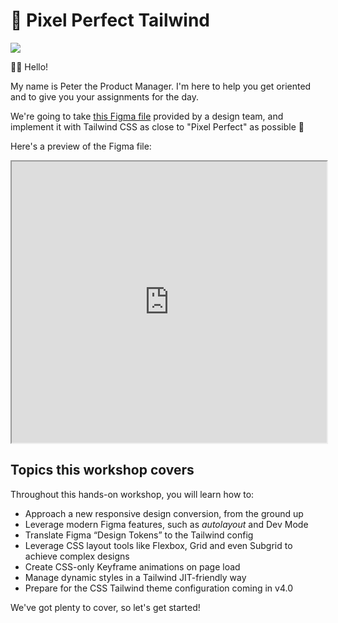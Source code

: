 # 📐 Pixel Perfect Tailwind

<EpicVideo url="https://www.epicweb.dev/workshops/pixel-perfect-figma-to-tailwind/introduction-figma/pixel-perfect-tailwind-workshop-introduction" />

![](/figma-to-code-design.png)

👨‍💼 Hello!

My name is Peter the Product Manager. I'm here to help you get oriented and to give you your assignments for the day.

We're going to take [this Figma file](https://www.figma.com/file/P7JAJ2NX6SOw72iTa8eyjl/Pixel-Perfect-Tailwind?type=design&node-id=0%3A1&mode=design&t=WVR4uy4alsTwrVTc-1) provided by a design team, and implement it with Tailwind CSS as close to "Pixel Perfect" as possible 💪

Here's a preview of the Figma file:

<iframe
	width="100%"
	height="450"
	src="https://www.figma.com/embed?embed_host=share&url=https%3A%2F%2Fwww.figma.com%2Ffile%2FP7JAJ2NX6SOw72iTa8eyjl%2FPixel-Perfect-Tailwind%3Ftype%3Ddesign%26node-id%3D285%253A1631%26mode%3Ddesign%26t%3Dwl4Qgmh9MfWqILv9-1"
	allowfullscreen
></iframe>

## Topics this workshop covers

Throughout this hands-on workshop, you will learn how to:

- Approach a new responsive design conversion, from the ground up
- Leverage modern Figma features, such as _autolayout_ and Dev Mode
- Translate Figma “Design Tokens” to the Tailwind config
- Leverage CSS layout tools like Flexbox, Grid and even Subgrid to achieve complex designs
- Create CSS-only Keyframe animations on page load
- Manage dynamic styles in a Tailwind JIT-friendly way
- Prepare for the CSS Tailwind theme configuration coming in v4.0

We've got plenty to cover, so let's get started!
